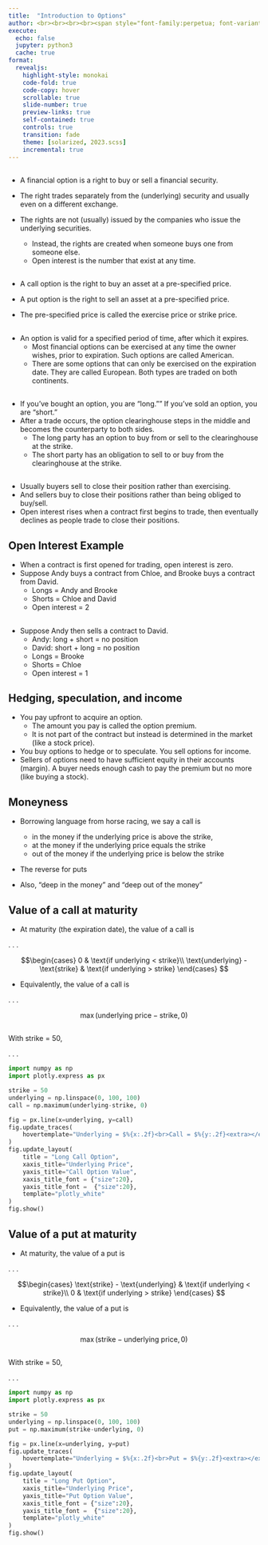 ```yaml
---
title:  "Introduction to Options"
author: <br><br><br><br><span style="font-family:perpetua; font-variant:small-caps; color:#606060;">Kerry Back</span><br><br><img src="RiceBusiness-transparent-logo-sm.png"  height=80>
execute:
  echo: false
  jupyter: python3
  cache: true
format: 
  revealjs:
    highlight-style: monokai
    code-fold: true
    code-copy: hover
    scrollable: true
    slide-number: true
    preview-links: true
    self-contained: true
    controls: true
    transition: fade
    theme: [solarized, 2023.scss]
    incremental: true
---
```


## 
- A financial option is a right to buy or sell  a financial security.
    
- The right trades separately from the (underlying) security and usually even on a different exchange.
    
- The rights are not (usually) issued by the companies who issue the underlying securities.  
  - Instead, the rights are created when someone buys one from someone else.  
  - Open interest is the number that exist at any time.

##  

- A call option is the right to buy an asset at a pre-specified price.

- A put option is the right to sell an asset at a pre-specified price.

- The pre-specified price is called the exercise price or strike price.  

##

- An option is valid for a specified period of time, after which it expires.
  - Most financial options can be exercised at any time the owner wishes, prior to expiration.  Such options are called American.
  - There are some options that can only be exercised on the expiration date.  They are called European.  Both types are traded on both continents.

##

- If you've bought an option, you are "long.""  If you've sold an option, you are "short."
- After a trade occurs, the option clearinghouse steps in the middle and becomes the counterparty to both sides.
  - The long party has an option to buy from or sell to the clearinghouse at the strike.
  - The short party has an obligation to sell to or buy from the clearinghouse at the strike.

##

- Usually buyers sell to close their position rather than exercising.
- And sellers buy to close their positions rather than being obliged to buy/sell.
- Open interest rises when a contract first begins to trade, then eventually declines as people trade to close their positions.

## Open Interest Example

- When a contract is first opened for trading, open interest is zero.
- Suppose Andy buys a contract from Chloe, and Brooke buys a contract from David.
  - Longs = Andy and Brooke
  - Shorts = Chloe and David
  - Open interest = 2

## 

- Suppose Andy then sells a contract to David.
  - Andy: long + short = no position
  - David: short + long = no position
  - Longs = Brooke
  - Shorts = Chloe
  - Open interest = 1
    

## Hedging, speculation, and income

- You pay upfront to acquire an option.  
  - The amount you pay is called the option premium.  
  - It is not part of the contract but instead is determined in the market (like a stock price).
- You buy options to hedge or to speculate.  You sell options for income.
- Sellers of options need to have sufficient equity in their accounts (margin).  A buyer needs enough cash to pay the premium but no more (like buying a stock).


      
## Moneyness

- Borrowing language from horse racing, we say a call is
  - in the money if the underlying price is above the strike,
  - at the money if the underlying price equals the strike
  - out of the money if the underlying price is below the strike
- The reverse for puts
 
- Also, "deep in the money" and "deep out of the money"

## Value of a call at maturity

- At maturity (the expiration date), the value of a call is

. . .

$$\begin{cases} 0 & \text{if underlying < strike}\\
 \text{underlying} - \text{strike} & \text{if underlying > strike}
 \end{cases}
 $$

- Equivalently, the value of a call is 

. . .

$$\max(\text{underlying price}-\text{strike}, 0)$$

##

With strike = 50,

. . .


```python
import numpy as np
import plotly.express as px

strike = 50
underlying = np.linspace(0, 100, 100)
call = np.maximum(underlying-strike, 0)

fig = px.line(x=underlying, y=call)
fig.update_traces(
    hovertemplate="Underlying = $%{x:.2f}<br>Call = $%{y:.2f}<extra></extra>"
)
fig.update_layout(
    title = "Long Call Option",
    xaxis_title="Underlying Price",
    yaxis_title="Call Option Value",
    xaxis_title_font = {"size":20},
    yaxis_title_font =  {"size":20},
    template="plotly_white"
)
fig.show()
```

## Value of a put at maturity

- At maturity, the value of a put is

. . .

$$\begin{cases} \text{strike} - \text{underlying} & \text{if underlying < strike}\\
 0 & \text{if underlying > strike}
 \end{cases}
 $$

- Equivalently, the value of a put is 

. . .

$$\max(\text{strike}-\text{underlying price}, 0)$$

## 

With strike = 50,

. . .


```python
import numpy as np
import plotly.express as px

strike = 50
underlying = np.linspace(0, 100, 100)
put = np.maximum(strike-underlying, 0)

fig = px.line(x=underlying, y=put)
fig.update_traces(
    hovertemplate="Underlying = $%{x:.2f}<br>Put = $%{y:.2f}<extra></extra>"
)
fig.update_layout(
    title = "Long Put Option",
    xaxis_title="Underlying Price",
    yaxis_title="Put Option Value",
    xaxis_title_font = {"size":20},
    yaxis_title_font =  {"size":20},
    template="plotly_white"
)
fig.show()
```




